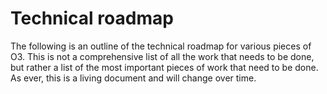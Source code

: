 # Technical roadmap

The following is an outline of the technical roadmap for various pieces of O3. This is not a comprehensive list of all the work that needs to be done, but rather a list of the most important pieces of work that need to be done. As ever, this is a living document and will change over time.
